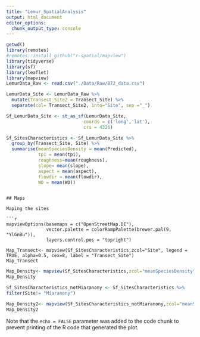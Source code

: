 ```yaml
---
title: "Lemur_SpatialAnalysis"
output: html_document
editor_options:
  chunk_output_type: console
---
```


```r

getwd()
library(remotes)
#remotes::install_github("r-spatial/mapview")
library(tidyverse)
library(sf)
library(leaflet)
library(mapview)
LemurData_Raw <- read.csv("./Data/Raw/872_data.csv")
```
```r
LemurData_Site <- LemurData_Raw %>%
  mutate(Transect_Site2 = Transect_Site) %>%
  separate(col= Transect_Site2, into="Site", sep ="_")

Sf_LemurData_Site <- st_as_sf(LemurData_Site,
                             coords = c('long','lat'),
                             crs = 4326)

Sf_SitesCharacteristics <- Sf_LemurData_Site %>%
  group_by(Transect_Site, Site) %>%
  summarise(meanSpeciesDensity = mean(Predicted),
            tpi = mean(tpi),
            roughness=mean(roughness),
            slope= mean(slope),
            aspect = mean(aspect),
            flowdir = mean(flowdir),
            WD = mean(WD))
```

 
```

## Maps

Maping the sites

```r

mapviewOptions(basemaps = c("OpenStreetMap.DE"),
               vector.palette = colorRampPalette(brewer.pal(9, "YlGnBu")),
               layers.control.pos = "topright")

Map_Transect<- mapview(Sf_SitesCharacteristics,zcol="Site", legend = TRUE, alpha=0.5, cex=8, label = "Transect_Site")
Map_Transect

```


```r

Map_Density<- mapview(Sf_SitesCharacteristics,zcol="meanSpeciesDensity", legend = TRUE, cex="meanSpeciesDensity", label = "Transect_Site")
Map_Density

Sf_SitesCharacteristics_notMiaranony <- Sf_SitesCharacteristics %>%
filter(Site!= "Miaranony")

Map_Density2<- mapview(Sf_SitesCharacteristics_notMiaranony,zcol="meanSpeciesDensity", legend = TRUE, cex="meanSpeciesDensity", label = "Transect_Site")
Map_Density2


```

Note that the `echo = FALSE` parameter was added to the code chunk to prevent printing of the R code that generated the plot.
